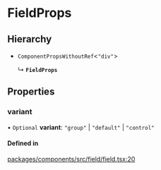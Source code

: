 # FieldProps

## Hierarchy

- `ComponentPropsWithoutRef`\<`"div"`\>

  ↳ **`FieldProps`**

## Properties

### variant

• `Optional` **variant**: `"group"` \| `"default"` \| `"control"`

#### Defined in

[packages/components/src/field/field.tsx:20](https://github.com/vtex/shoreline/blob/bf9009f50/packages/components/src/field/field.tsx#L20)
